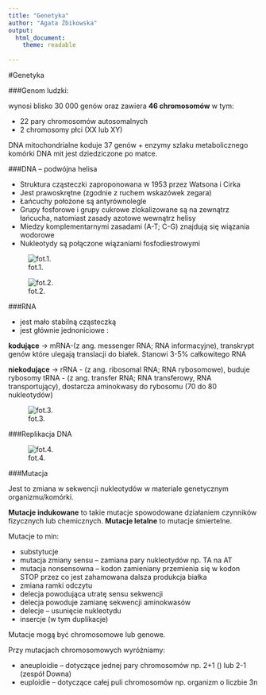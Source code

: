 ---
title: "Genetyka"
author: "Agata Żbikowska"
output: 
  html_document:
    theme: readable
    
---

#Genetyka 

###Genom ludzki:

wynosi blisko 30 000 genów oraz zawiera **46 chromosomów** w tym:

* 22 pary chromosomów autosomalnych
* 2 chromosomy płci (XX lub XY)

DNA mitochondrialne koduje 37 genów + enzymy szlaku metabolicznego komórki 
DNA mit jest dziedziczone po matce.

###DNA – podwójna helisa

* Struktura cząsteczki zaproponowana w 1953 przez Watsona i Cirka
* Jest prawoskrętne (zgodnie z ruchem wskazówek zegara) 
* Łańcuchy położone są antyrównolegle 
* Grupy fosforowe i grupy cukrowe zlokalizowane są na zewnątrz łańcucha, natomiast zasady azotowe wewnątrz helisy
* Miedzy komplementarnymi zasadami (A-T; C-G) znajdują się wiązania wodorowe 
* Nukleotydy są połączone wiązaniami fosfodiestrowymi 

![fot.1.](https://images.duckduckgo.com/iu/?u=http%3A%2F%2Fstatic2.opracowania.pl%2Fimages%2F187454%2Fschemat_budowy_nukleotydu_dna.jpg&f=1)

![fot.2.](https://images.duckduckgo.com/iu/?u=https%3A%2F%2Ftse1.mm.bing.net%2Fth%3Fid%3DOIP.YG9z6BI6EeBMi-GoLsZXaAAAAA%26pid%3D15.1&f=1)

###RNA

* jest mało stabilną cząsteczką
* jest głównie jednoniciowe : 

**kodujące** → mRNA-(z ang. messenger RNA; RNA informacyjne), transkrypt genów które ulegają translacji do białek. Stanowi 3-5% całkowitego RNA 

**niekodujące** → rRNA - (z ang. ribosomal RNA; RNA rybosomowe), buduje rybosomy 
      tRNA - (z ang. transfer RNA; RNA transferowy, RNA transportujący), dostarcza aminokwasy do rybosomu (70 do 80 nukleotydów) 

![fot.3.](https://images.duckduckgo.com/iu/?u=http%3A%2F%2Fwww.whatisdna.net%2Fwp-content%2Fuploads%2F2016%2F09%2FRNAvsDNA.jpg&f=1)

###Replikacja DNA

![fot.4.](https://images.duckduckgo.com/iu/?u=http%3A%2F%2Fe-biotechnologia.pl%2Fobrazki%2Freplikacja2.jpg&f=1)

###Mutacja

Jest to zmiana w sekwencji nukleotydów w materiale genetycznym organizmu/komórki.

**Mutacje indukowane** to takie mutacje spowodowane działaniem czynników fizycznych lub chemicznych.
**Mutacje letalne** to mutacje śmiertelne. 

Mutacje to min:

* substytucje
* mutacja zmiany sensu – zamiana pary nukleotydów np. TA na AT 
* mutacja nonsensowna – kodon zamieniany przemienia się w kodon STOP przez co jest zahamowana dalsza produkcja białka
* zmiana ramki odczytu 
* delecja powodująca utratę sensu sekwencji 
* delecja powoduje zamianę sekwencji aminokwasów 
* delecje – usunięcie nukleotydu
* insercje (w tym duplikacje)

Mutacje mogą być chromosomowe lub genowe.

Przy mutacjach chromosomowych wyróżniamy: 

* aneuploidie – dotyczące jednej pary chromosomów np. 2+1 () lub 2-1 (zespół Downa)
* euploidie – dotyczące całej puli chromosomów np. organizm o liczbie 3n




